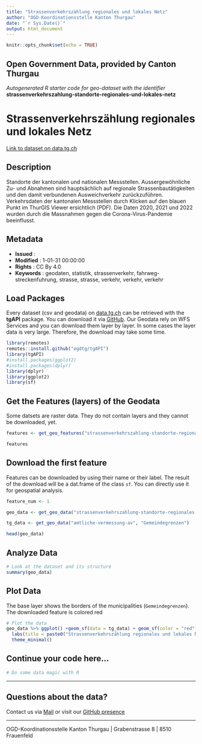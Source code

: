 ```yaml
---
title: "Strassenverkehrszählung regionales und lokales Netz"
author: "OGD-Koordinationsstelle Kanton Thurgau"
date: "`r Sys.Date()`"
output: html_document
---
```


```r
knitr::opts_chunk$set(echo = TRUE)
```

## Open Government Data, provided by **Canton Thurgau**
*Autogenerated R starter code for geo-dataset with the identifier* **strassenverkehrszahlung-standorte-regionales-und-lokales-netz**


# **Strassenverkehrszählung regionales und lokales Netz**

[Link to dataset on data.tg.ch](https://data.tg.ch/explore/dataset/strassenverkehrszahlung-standorte-regionales-und-lokales-netz/information/)

## Description

Standorte der kantonalen und nationalen Messstellen. Aussergewöhnliche Zu- und Abnahmen sind hauptsächlich auf regionale Strassenbautätigkeiten und den damit verbundenen Ausweichverkehr zurückzuführen. Verkehrsdaten der kantonalen Messstellen durch Klicken auf den blauen Punkt im ThurGIS Viewer ersichtlich (PDF). Die Daten 2020, 2021 und 2022 wurden durch die Massnahmen gegen die Corona-Virus-Pandemie beeinflusst.

## Metadata

- **Issued**                   : 
- **Modified**                 : 1-01-31 00:00:00
- **Rights**                   : CC By 4.0
- **Keywords**                 : geodaten, statistik, strassenverkehr, fahrweg-streckenfuhrung, strasse, strasse, verkehr, verkehr, verkehr

## Load Packages

Every dataset (csv and geodata) on [data.tg.ch](https://data.tg.ch/pages/start/) can be retrieved with the **tgAPI** package. You can download it via [GitHub](https://github.com/ogdtg/tgAPI). Our Geodata rely on WFS Services and you can download them layer by layer. In some cases the layer data is very large. Therefore, the download may take some time.

```r
library(remotes)
remotes::install.github("ogdtg/tgAPI")
library(tgAPI)
#install.packages(ggplot2)
#install.packages(dplyr)
library(dplyr)
library(ggplot2)
library(sf)

```


## Get the Features (layers) of the Geodata

Some datsets are raster data. They do not contain layers and they cannot be downloaded, yet.

```r
features <- get_geo_features("strassenverkehrszahlung-standorte-regionales-und-lokales-netz")

features
```


## Download the first feature

Features can be downloaded by using their name or their label. The result of the download will be a dat.frame of the class `sf`. You can directly use it for geospatial analysis.

```r

feature_num <- 1

geo_data <- get_geo_data("strassenverkehrszahlung-standorte-regionales-und-lokales-netz",features$name[feature_num])

tg_data <- get_geo_data("amtliche-vermessung-av", "Gemeindegrenzen")

head(geo_data)
```


## Analyze Data

```r

# Look at the dataset and its structure
summary(geo_data)

```


## Plot Data

The base layer shows the borders of the municipalities (`Gemeindegrenzen`). The downloaded feature is colored red

```r

# Plot the data
geo_data %>% ggplot() +geom_sf(data = tg_data) + geom_sf(color = "red") +
  labs(title = paste0("Strassenverkehrszählung regionales und lokales Netz: ",features$title[feature_num])) +
  theme_minimal()

```


## Continue your code here...


```r
# Do some data magic with R
```

------------------------------------------------------------------------

## Questions about the data?

Contact us via [Mail](mailto:ogd@tg.ch) or visit our [GitHub presence](https://github.com/ogdtg)


------------------------------------------------------------------------

OGD-Koordinationsstelle Kanton Thurgau | Grabenstrasse 8 | 8510 Frauenfeld
